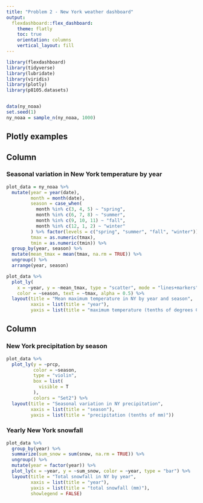 ```yaml
---
title: "Problem 2 - New York weather dashboard"
output: 
  flexdashboard::flex_dashboard:
    theme: flatly
    toc: true
    orientation: columns
    vertical_layout: fill
---
```


```r
library(flexdashboard)
library(tidyverse)
library(lubridate)
library(viridis)
library(plotly)
library(p8105.datasets)


data(ny_noaa)
set.seed(1)
ny_noaa = sample_n(ny_noaa, 1000)
```

## Plotly examples


Column {data-width=650}
-----------------------------------------------------------------------

### Seasonal variation in New York temperature by year

```r
plot_data = ny_noaa %>% 
  mutate(year = year(date),
         month = month(date),
         season = case_when(
           month %in% c(3, 4, 5) ~ "spring",
           month %in% c(6, 7, 8) ~ "summer",
           month %in% c(9, 10, 11) ~ "fall",
           month %in% c(12, 1, 2) ~ "winter"
         ) %>% factor(levels = c("spring", "summer", "fall", "winter")),
         tmax = as.numeric(tmax),
         tmin = as.numeric(tmin)) %>% 
  group_by(year, season) %>% 
  mutate(mean_tmax = mean(tmax, na.rm = TRUE)) %>% 
  ungroup() %>% 
  arrange(year, season)

plot_data %>%
  plot_ly(
    x = ~year, y = ~mean_tmax, type = "scatter", mode = "lines+markers",
    color = ~season, text = ~tmax, alpha = 0.5) %>% 
  layout(title = "Mean maximum temperature in NY by year and season",
         xaxis = list(title = "year"),
         yaxis = list(title = "maximum temperature (tenths of degrees C)"))
```

Column {data-width=350}
-----------------------------------------------------------------------

### New York precipitation by season

```r
plot_data %>% 
  plot_ly(y = ~prcp, 
          color = ~season, 
          type = "violin", 
          box = list(
            visible = T
          ),
          colors = "Set2") %>% 
  layout(title = "Seasonal variation in NY precipitation",
         xaxis = list(title = "season"),
         yaxis = list(title = "precipitation (tenths of mm)"))
```

### Yearly New York snowfall

```r
plot_data %>% 
  group_by(year) %>% 
  summarize(sum_snow = sum(snow, na.rm = TRUE)) %>% 
  ungroup() %>% 
  mutate(year = factor(year)) %>% 
  plot_ly(x = ~year, y = ~sum_snow, color = ~year, type = "bar") %>% 
  layout(title = "Total snowfall in NY by year",
         xaxis = list(title = "year"),
         yaxis = list(title = "total snowfall (mm)"),
         showlegend = FALSE)
```

